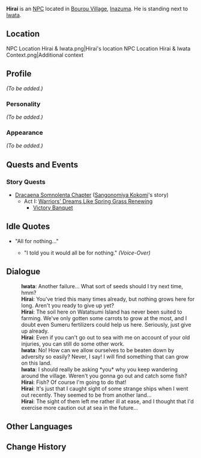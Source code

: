{{Meta
<!-- Remove this template after adding the missing info -->
|missing_NPC_profile  = yes
}}
{{Character Infobox
|type             = NPC
|image            = NPC Hirai.png
|realname         = 
|region           = Inazuma
|affiliation      = Bourou Village
|title            = 
|voiceEN          = 
|voiceCN          = 
|voiceJP          = 
}}
'''Hirai''' {{Lang|ja=平井}} is an [[NPC]] located in [[Bourou Village]], [[Inazuma]]. He is standing next to [[Iwata]].

==Location==
<gallery hideaddbutton="true" captionalign="center">
NPC Location Hirai & Iwata.png|Hirai's location
NPC Location Hirai & Iwata Context.png|Additional context
</gallery>

==Profile==
<!--detailed story/lore information goes here-->
''(To be added.)''

===Personality===
''(To be added.)''

===Appearance===
''(To be added.)''

==Quests and Events==
===Story Quests===
* [[Dracaena Somnolenta Chapter]] ([[Sangonomiya Kokomi]]'s story)
** Act I: [[Warriors' Dreams Like Spring Grass Renewing]]
*** [[Victory Banquet]]

==Idle Quotes==
* "All for nothing..."
** {{A|VO Hirai 01.ogg}} "I told you it would all be for nothing." ''(Voice-Over)''

==Dialogue==
{{Dialogue start}}
:'''Iwata''': Another failure... What sort of seeds should I try next time, hmm?
:'''Hirai''': You've tried this many times already, but nothing grows here for long. Aren't you ready to give up yet?
:'''Hirai''': The soil here on Watatsumi Island has never been suited to farming. We've only gotten some carrots to grow at the most, and I doubt even Sumeru fertilizers could help us here. Seriously, just give up already.
:'''Hirai''': Even if you can't go out to sea with me on account of your old injuries, you can still do some other work.
:'''Iwata''': No! How can we allow ourselves to be beaten down by adversity so easily? Never, I say! I will find something that can grow on this land.
:'''Iwata''': I should really be asking *you* why you keep wandering around the village. Weren't you gonna go out and catch some fish?
:'''Hirai''': Fish? Of course I'm going to do that!
:'''Hirai''': It's just that I caught sight of some strange ships when I went out recently. They seemed to be from another land...
:'''Hirai''': The sight of them left me rather ill at ease, and I thought that I'd exercise more caution out at sea in the future...
{{Dialogue end}}

==Other Languages==
{{Other Languages|default_hidden = 1
|en      = Hirai
|zhs     = 平井
|zhs_rm  = Píngjǐng
|zht     = 平井
|zht_rm  = Píngjǐng
|ja      = 平井
|ja_rm   = Hirai
|ko      = 히라이
|ko_rm   = Hirai
|es      = Hirai
|fr      = Hirai
|ru      = Хирай
|th      = Hirai
|vi      = Hirai
|de      = Hirai
|id      = Hirai
|pt      = Hirai
}}

==Change History==
{{Change History|2.1}}